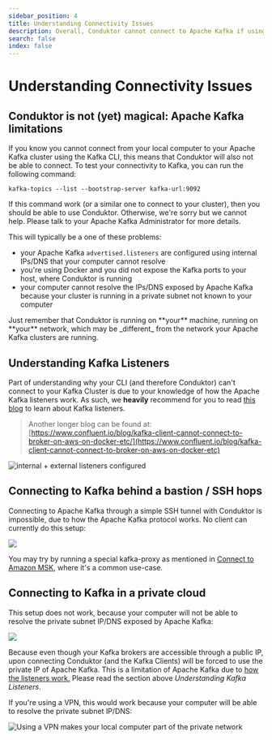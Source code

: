 ```yaml
---
sidebar_position: 4
title: Understanding Connectivity Issues
description: Overall, Conduktor cannot connect to Apache Kafka if using the classic Apache Kafka CLI wouldn't work either.
search: false
index: false
---
```


# Understanding Connectivity Issues

## Conduktor is not (yet) magical: Apache Kafka limitations

If you know you cannot connect from your local computer to your Apache Kafka cluster using the Kafka CLI, this means that Conduktor will also not be able to connect. To test your connectivity to Kafka, you can run the following command:

```
kafka-topics --list --bootstrap-server kafka-url:9092
```

If this command work (or a similar one to connect to your cluster), then you should be able to use Conduktor. Otherwise, we're sorry but we cannot help. Please talk to your Apache Kafka Administrator for more details.&#x20;

This will typically be a one of these problems:

- your Apache Kafka `advertised.listeners` are configured using internal IPs/DNS that your computer cannot resolve
- you're using Docker and you did not expose the Kafka ports to your host, where Conduktor is running
- your computer cannot resolve the IPs/DNS exposed by Apache Kafka because your cluster is running in a private subnet not known to your computer

<Tip>
Just remember that Conduktor is running on **your** machine, running on **your** network, which may be _different_ from the network your Apache Kafka clusters are running.
</Tip>

## Understanding Kafka Listeners

Part of understanding why your CLI (and therefore Conduktor) can't connect to your Kafka Cluster is due to your knowledge of how the Apache Kafka listeners work. As such, we **heavily** recommend for you to read [this blog](https://rmoff.net/2018/08/02/kafka-listeners-explained) to learn about Kafka listeners.

> Another longer blog can be found at: [https://www.confluent.io/blog/kafka-client-cannot-connect-to-broker-on-aws-on-docker-etc/](https://www.confluent.io/blog/kafka-client-cannot-connect-to-broker-on-aws-on-docker-etc)

![internal + external listeners configured](<../../assets/image (48).png>)

## Connecting to Kafka behind a bastion / SSH hops

Connecting to Apache Kafka through a simple SSH tunnel with Conduktor is impossible, due to how the Apache Kafka protocol works. No client can currently do this setup:

![](<../../assets/image (8).png>)

You may try by running a special kafka-proxy as mentioned in [Connect to Amazon MSK](/desktop/kafka-cluster-connection/setting-up-a-connection-to-kafka/connect-to-amazon-msk/), where it's a common use-case.

## Connecting to Kafka in a private cloud

This setup does not work, because your computer will not be able to resolve the private subnet IP/DNS exposed by Apache Kafka:

![](<../../assets/image (3) (1).png>)

Because even though your Kafka brokers are accessible through a public IP, upon connecting Conduktor (and the Kafka Clients) will be forced to use the private IP of Apache Kafka. This is a limitation of Apache Kafka due to [how the listeners work.](https://rmoff.net/2018/08/02/kafka-listeners-explained) Please read the section above _Understanding Kafka Listeners_.

If you're using a VPN, this would work because your computer will be able to resolve the private subnet IP/DNS:

![Using a VPN makes your local computer part of the private network](<../../assets/image (35).png>)
